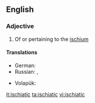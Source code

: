 ==English==

===Adjective===
{{en-adj}}

# Of or pertaining to the [[ischium]]

====Translations====
{{trans-top|of or pertaining to the ischium}}
* German: {{t|de|ischiatisch}}
* Russian: {{t|ru|седалищный|tr=sedálishchnyj}},  {{t|ru|ишиасный|tr=ishiásnyj}}
{{trans-mid}}
* Volapük: {{t|vo|skiadik}}
{{trans-bottom}}

[[it:ischiatic]]
[[ta:ischiatic]]
[[vi:ischiatic]]